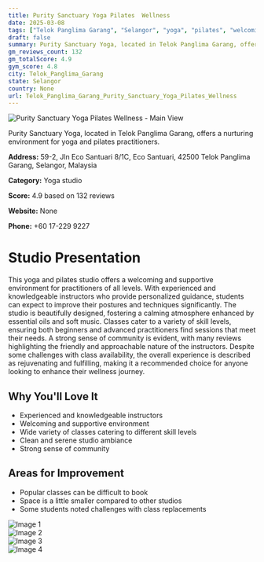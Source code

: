 ```yaml
---
title: Purity Sanctuary Yoga Pilates  Wellness
date: 2025-03-08
tags: ["Telok Panglima Garang", "Selangor", "yoga", "pilates", "welcoming", "community-oriented", "Telok Panglima Garang"]  
draft: false
summary: Purity Sanctuary Yoga, located in Telok Panglima Garang, offers a nurturing environment for yoga and pilates practitioners.
gm_reviews_count: 132
gm_totalScore: 4.9
gym_score: 4.8
city: Telok_Panglima_Garang
state: Selangor
country: None
url: Telok_Panglima_Garang_Purity_Sanctuary_Yoga_Pilates_Wellness
---
```


<div className="aspect-[16/9] relative my-8">
  <img 
    src="https://lh5.googleusercontent.com/p/AF1QipMGdK7X36w3HQ8Rp0FeYXPO0xw0IOGZaKDvJpXd=w1920-h1080-k-no"
    alt="Purity Sanctuary Yoga Pilates  Wellness - Main View"
    className="object-cover absolute inset-0 w-full h-full rounded-lg"
  />
</div>

Purity Sanctuary Yoga, located in Telok Panglima Garang, offers a nurturing environment for yoga and pilates practitioners.

**Address:** 59-2, Jln Eco Santuari 8/1C, Eco Santuari, 42500 Telok Panglima Garang, Selangor, Malaysia

**Category:** Yoga studio

**Score:** 4.9 based on 132 reviews

**Website:** None

**Phone:** +60 17-229 9227

# Studio Presentation

This yoga and pilates studio offers a welcoming and supportive environment for practitioners of all levels. With experienced and knowledgeable instructors who provide personalized guidance, students can expect to improve their postures and techniques significantly. The studio is beautifully designed, fostering a calming atmosphere enhanced by essential oils and soft music. Classes cater to a variety of skill levels, ensuring both beginners and advanced practitioners find sessions that meet their needs. A strong sense of community is evident, with many reviews highlighting the friendly and approachable nature of the instructors. Despite some challenges with class availability, the overall experience is described as rejuvenating and fulfilling, making it a recommended choice for anyone looking to enhance their wellness journey.

## Why You'll Love It

- Experienced and knowledgeable instructors
- Welcoming and supportive environment
- Wide variety of classes catering to different skill levels
- Clean and serene studio ambiance
- Strong sense of community

## Areas for Improvement

- Popular classes can be difficult to book
- Space is a little smaller compared to other studios
- Some students noted challenges with class replacements

<div className="grid grid-cols-1 xl:grid-cols-2 gap-4 my-8">
<div className="aspect-[4/3] relative"><img src="https://lh3.googleusercontent.com/p/AF1QipNg19i3D-jmQPiIpPA5XUPr24oh6Ef6ZdJjLy-a=w1920-h1080-k-no" alt="Image 1" className="object-cover absolute inset-0 w-full h-full rounded-lg" /></div>
<div className="aspect-[4/3] relative"><img src="https://lh5.googleusercontent.com/p/AF1QipOm9KMBRNoddva27Vo3bKJWiLENR0VyRcWhnlJM=w1920-h1080-k-no" alt="Image 2" className="object-cover absolute inset-0 w-full h-full rounded-lg" /></div>
<div className="aspect-[4/3] relative"><img src="https://lh5.googleusercontent.com/p/AF1QipPvIJDPoBN47uLN6PvsSuvKLNGvipUcx171vrFY=w1920-h1080-k-no" alt="Image 3" className="object-cover absolute inset-0 w-full h-full rounded-lg" /></div>
<div className="aspect-[4/3] relative"><img src="https://lh5.googleusercontent.com/p/AF1QipMO2tmyc-x7z-oJCDfyTQ2VL4T-QzdTdes1sV5W=w1920-h1080-k-no" alt="Image 4" className="object-cover absolute inset-0 w-full h-full rounded-lg" /></div>
</div>